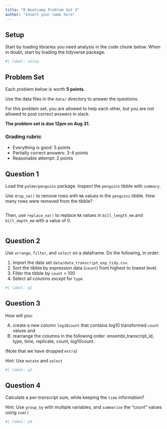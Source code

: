 ```yaml
---
title: "R Bootcamp Problem Set 3"
author: "Insert your name here"
---
```


## Setup

Start by loading libraries you need analysis in the code chunk below.
When in doubt, start by loading the tidyverse package.

```r
#| label: setup
```

## Problem Set

Each problem below is worth **5 points**.

Use the data files in the `data/` directory to answer the questions.

For this problem set, you are allowed to help each other, but you are not allowed to post correct answers in slack.

**The problem set is due 12pm on Aug 31.**

### Grading rubric

- Everything is good: 5 points
- Partially correct answers: 3-4 points
- Reasonable attempt: 2 points

## Question 1

Load the `palmerpenguins` package. Inspect the `penguins` tibble with `summary`. 

Use `drop_na()` to remove rows with `NA` values in the `penguins` tibble. How many rows were removed from the tibble?


```r
```

Then, use `replace_na()` to replace `NA` values in `bill_length_mm` and `bill_depth_mm` with a value of 0.

```r
```

## Question 2

Use `arrange`, `filter`, and `select` on a dataframe. Do the following, in order:

1. Import the data set `data/data_transcript_exp_tidy.csv`. 
2. Sort the tibble by expression data (`count`) from highest to lowest level.
3. Filter the tibble by `count` > 100
4. Select all columns *except* for `type`

```r
#| label: q1
```

## Question 3

How will you:

A) create a new column `log10count` that contains log10 transformed `count` values and
B) rearrange the columns in the following order: ensembl_transcript_id, type, time, replicate, count, log10count.

(Note that we have dropped `extra`)

Hint: Use `mutate` and `select`

```r
#| label: q3
```

## Question 4

Calculate a per-transcript sum, while keeping the `time` information?

Hint: Use `group_by` with multiple variables, and `summarise` the "count" values using `sum()`

```r
#| label: q4
```

